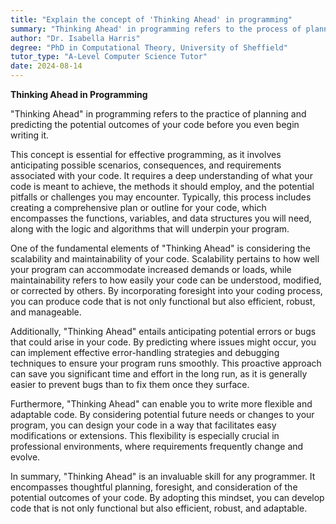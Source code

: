 ```yaml
---
title: "Explain the concept of 'Thinking Ahead' in programming"
summary: "Thinking Ahead' in programming refers to the process of planning and predicting the potential outcomes of your code before writing it."
author: "Dr. Isabella Harris"
degree: "PhD in Computational Theory, University of Sheffield"
tutor_type: "A-Level Computer Science Tutor"
date: 2024-08-14
---
```


**Thinking Ahead in Programming**

"Thinking Ahead" in programming refers to the practice of planning and predicting the potential outcomes of your code before you even begin writing it.

This concept is essential for effective programming, as it involves anticipating possible scenarios, consequences, and requirements associated with your code. It requires a deep understanding of what your code is meant to achieve, the methods it should employ, and the potential pitfalls or challenges you may encounter. Typically, this process includes creating a comprehensive plan or outline for your code, which encompasses the functions, variables, and data structures you will need, along with the logic and algorithms that will underpin your program.

One of the fundamental elements of "Thinking Ahead" is considering the scalability and maintainability of your code. Scalability pertains to how well your program can accommodate increased demands or loads, while maintainability refers to how easily your code can be understood, modified, or corrected by others. By incorporating foresight into your coding process, you can produce code that is not only functional but also efficient, robust, and manageable.

Additionally, "Thinking Ahead" entails anticipating potential errors or bugs that could arise in your code. By predicting where issues might occur, you can implement effective error-handling strategies and debugging techniques to ensure your program runs smoothly. This proactive approach can save you significant time and effort in the long run, as it is generally easier to prevent bugs than to fix them once they surface.

Furthermore, "Thinking Ahead" can enable you to write more flexible and adaptable code. By considering potential future needs or changes to your program, you can design your code in a way that facilitates easy modifications or extensions. This flexibility is especially crucial in professional environments, where requirements frequently change and evolve.

In summary, "Thinking Ahead" is an invaluable skill for any programmer. It encompasses thoughtful planning, foresight, and consideration of the potential outcomes of your code. By adopting this mindset, you can develop code that is not only functional but also efficient, robust, and adaptable.
    